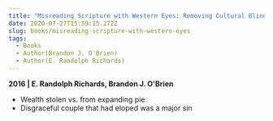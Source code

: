 ```yaml
---
title: "Misreading Scripture with Western Eyes: Removing Cultural Blinders to Better Understand the Bible"
date: 2020-07-27T15:59:15.272Z
slug: books/misreading-scripture-with-western-eyes
tags:
  - Books
  - Author(Brandon J. O'Brien)
  - Author(E. Randolph Richards)
---
```


**2016 | E. Randolph Richards, Brandon J. O'Brien**

- Wealth stolen vs. from expanding pie
- Disgraceful couple that had eloped was a major sin
